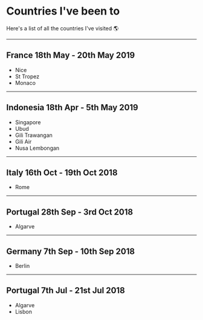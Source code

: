# Countries I've been to

Here's a list of all the countries I've visited 🌎

---

## France 18th May - 20th May 2019

- Nice
- St Tropez
- Monaco

---

## Indonesia 18th Apr - 5th May 2019

- Singapore
- Ubud
- Gili Trawangan
- Gili Air
- Nusa Lembongan

---

## Italy 16th Oct - 19th Oct 2018

- Rome

---

## Portugal 28th Sep - 3rd Oct 2018

- Algarve

---

## Germany 7th Sep - 10th Sep 2018

- Berlin

---

## Portugal 7th Jul - 21st Jul 2018

- Algarve
- Lisbon
